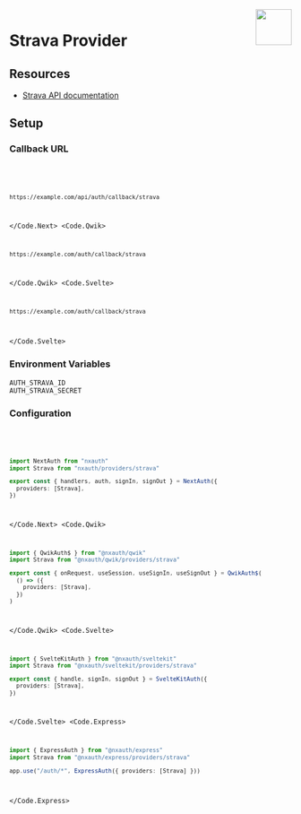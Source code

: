 
<img align="right" src="/img/providers/strava.svg" height="64" width="64" />

# Strava Provider

## Resources

- [Strava API documentation](http://developers.strava.com/docs/reference/)

## Setup

### Callback URL

<Code>
  <Code.Next>

```bash
https://example.com/api/auth/callback/strava
```

  </Code.Next>
  <Code.Qwik>

```bash
https://example.com/auth/callback/strava
```

  </Code.Qwik>
  <Code.Svelte>

```bash
https://example.com/auth/callback/strava
```

  </Code.Svelte>
</Code>

### Environment Variables

```
AUTH_STRAVA_ID
AUTH_STRAVA_SECRET
```

### Configuration

<Code>
  <Code.Next>

```ts filename="/auth.ts"
import NextAuth from "nxauth"
import Strava from "nxauth/providers/strava"

export const { handlers, auth, signIn, signOut } = NextAuth({
  providers: [Strava],
})
```

  </Code.Next>
  <Code.Qwik>
  
```ts filename="/src/routes/plugin@nxauth.ts"
import { QwikAuth$ } from "@nxauth/qwik"
import Strava from "@nxauth/qwik/providers/strava"

export const { onRequest, useSession, useSignIn, useSignOut } = QwikAuth$(
  () => ({
    providers: [Strava],
  })
)
```

  </Code.Qwik>
  <Code.Svelte>

```ts filename="/src/auth.ts"
import { SvelteKitAuth } from "@nxauth/sveltekit"
import Strava from "@nxauth/sveltekit/providers/strava"

export const { handle, signIn, signOut } = SvelteKitAuth({
  providers: [Strava],
})
```

  </Code.Svelte>
  <Code.Express>

```ts filename="/src/app.ts"
import { ExpressAuth } from "@nxauth/express"
import Strava from "@nxauth/express/providers/strava"

app.use("/auth/*", ExpressAuth({ providers: [Strava] }))
```

  </Code.Express>
</Code>
